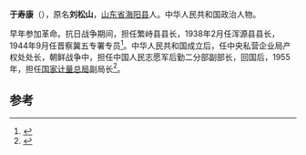 '''于寿康'''（{{bd|1909年||1984年}}），原名'''刘松山'''，[[山东省|山东省]][[海阳县|海阳县]]人。中华人民共和国政治人物。

早年参加革命。抗日战争期间，担任繁峙县县长，1938年2月任浑源县县长，1944年9月任晋察冀五专署专员<ref>{{cite news|title=于寿康|url=http://www.haiyang.gov.cn/ctnshow.php/aid/1412|accessdate=2015-03-29|newspaper=中共海阳市委 海阳市人民政府|archive-date=2016-03-04|archive-url=https://web.archive.org/web/20160304120044/http://www.haiyang.gov.cn/ctnshow.php/aid/1412|dead-url=yes}}</ref>。中华人民共和国成立后，任中央私营企业局产权处处长，朝鲜战争中，担任中国人民志愿军后勤二分部副部长，回国后，1955年，担任[[国家计量总局|国家计量总局]]副局长<ref>{{cite news|title=海阳县早期共产党员：于寿康|url=http://www.ytdsw.gov.cn/news.asp?lmid1=302&lmid2=&lmid3=&state=show&id=1219|accessdate=2015-03-28|newspaper=烟台党史网|deadurl=yes|archiveurl=https://web.archive.org/web/20150402161813/http://www.ytdsw.gov.cn/news.asp?lmid1=302&lmid2=&lmid3=&state=show&id=1219|archivedate=2015-04-02}}</ref>。

==参考==
{{reflist}}
{{中国政治人物小作品}}